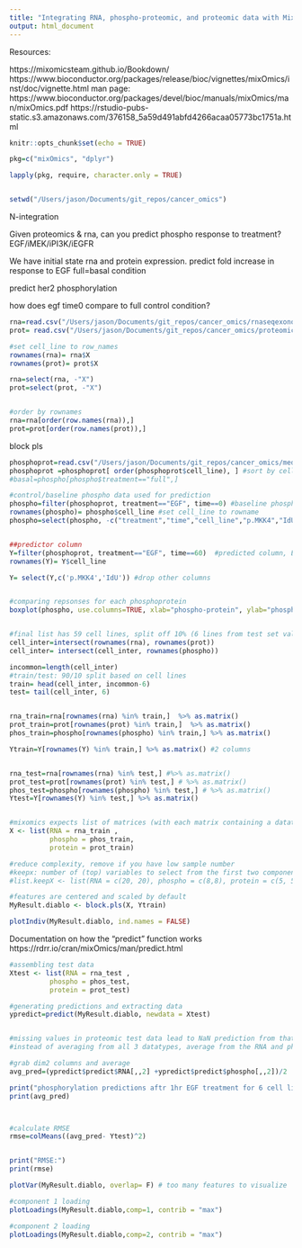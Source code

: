 ```yaml
---
title: "Integrating RNA, phospho-proteomic, and proteomic data with Mixomics"
output: html_document
---
```


Resources:

https://mixomicsteam.github.io/Bookdown/
https://www.bioconductor.org/packages/release/bioc/vignettes/mixOmics/inst/doc/vignette.html
man page: https://www.bioconductor.org/packages/devel/bioc/manuals/mixOmics/man/mixOmics.pdf
https://rstudio-pubs-static.s3.amazonaws.com/376158_5a59d491abfd4266acaa05773bc1751a.html


```r
knitr::opts_chunk$set(echo = TRUE)
```


```r
pkg=c("mixOmics", "dplyr")

lapply(pkg, require, character.only = TRUE)


setwd("/Users/jason/Documents/git_repos/cancer_omics")
```


N-integration

Given proteomics & rna, can you predict phospho response to treatment? EGF/iMEK/iPI3K/iEGFR

We have initial state rna and protein expression. predict fold increase in response to EGF
full=basal condition

predict her2 phosphorylation

how does egf time0 compare to full control condition?
```r
rna=read.csv("/Users/jason/Documents/git_repos/cancer_omics/rnaseqexononly_marcotte.csv")
prot= read.csv("/Users/jason/Documents/git_repos/cancer_omics/proteomics_consolidated.csv")

#set cell_line to row_names
rownames(rna)= rna$X
rownames(prot)= prot$X

rna=select(rna, -"X")
prot=select(prot, -"X")


#order by rownames
rna=rna[order(row.names(rna)),]
prot=prot[order(row.names(prot)),]

```


block pls



```r
phosphoprot=read.csv("/Users/jason/Documents/git_repos/cancer_omics/median_phospho_data.csv")
phosphoprot =phosphoprot[ order(phosphoprot$cell_line), ] #sort by cell_line name
#basal=phospho[phospho$treatment=="full",]

#control/baseline phospho data used for prediction
phospho=filter(phosphoprot, treatment=="EGF", time==0) #baseline phospho data
rownames(phospho)= phospho$cell_line #set cell_line to rowname
phospho=select(phospho, -c("treatment","time","cell_line","p.MKK4","IdU")) #drop unneeded & predictor columns


##predictor column
Y=filter(phosphoprot, treatment=="EGF", time==60)  #predicted column, EGF phoshorylation result 1hr after treatment
rownames(Y)= Y$cell_line

Y= select(Y,c('p.MKK4','IdU')) #drop other columns


#comparing repsonses for each phosphoprotein
boxplot(phospho, use.columns=TRUE, xlab="phospho-protein", ylab="phosphorylation level", main="Phoshporylation distributions") #skip non-numeric columns



```




```r
#final list has 59 cell lines, split off 10% (6 lines from test set validation)
cell_inter=intersect(rownames(rna), rownames(prot))
cell_inter= intersect(cell_inter, rownames(phospho))

incommon=length(cell_inter)
#train/test: 90/10 split based on cell lines
train= head(cell_inter, incommon-6)
test= tail(cell_inter, 6)


rna_train=rna[rownames(rna) %in% train,]  %>% as.matrix()
prot_train=prot[rownames(prot) %in% train,]  %>% as.matrix()
phos_train=phospho[rownames(phospho) %in% train,] %>% as.matrix()

Ytrain=Y[rownames(Y) %in% train,] %>% as.matrix() #2 columns


rna_test=rna[rownames(rna) %in% test,] #%>% as.matrix()
prot_test=prot[rownames(prot) %in% test,] # %>% as.matrix()
phos_test=phospho[rownames(phospho) %in% test,] # %>% as.matrix()
Ytest=Y[rownames(Y) %in% test,] %>% as.matrix()


#mixomics expects list of matrices (with each matrix containing a datatype)
X <- list(RNA = rna_train ,
          phospho = phos_train,
          protein = prot_train)


```







```r
#reduce complexity, remove if you have low sample number
#keepx: number of (top) variables to select from the first two components of PCA
#list.keepX <- list(RNA = c(20, 20), phospho = c(8,8), protein = c(5, 5))

#features are centered and scaled by default
MyResult.diablo <- block.pls(X, Ytrain)

plotIndiv(MyResult.diablo, ind.names = FALSE)

```

Documentation on how the "predict" function works
https://rdrr.io/cran/mixOmics/man/predict.html
```r
#assembling test data
Xtest <- list(RNA = rna_test ,
          phospho = phos_test,
          protein = prot_test)

#generating predictions and extracting data
ypredict=predict(MyResult.diablo, newdata = Xtest)


#missing values in proteomic test data lead to NaN prediction from that block
#instead of averaging from all 3 datatypes, average from the RNA and phospho block

#grab dim2 columns and average
avg_pred=(ypredict$predict$RNA[,,2] +ypredict$predict$phospho[,,2])/2

print("phosphorylation predictions aftr 1hr EGF treatment for 6 cell lines")
print(avg_pred)



#calculate RMSE
rmse=colMeans((avg_pred- Ytest)^2)


print("RMSE:")
print(rmse)

```




```r
plotVar(MyResult.diablo, overlap= F) # too many features to visualize

```


```r
#component 1 loading
plotLoadings(MyResult.diablo,comp=1, contrib = "max")
```


```r
#component 2 loading
plotLoadings(MyResult.diablo,comp=2, contrib = "max")
```



